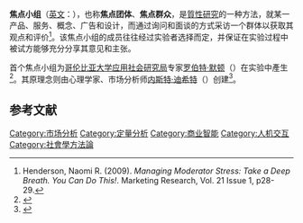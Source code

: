 '''焦点小组'''（[[英文|英文]]：{{lang|en|Focus group}}），也称'''焦点团体'''、'''焦点群众'''，是[[質性研究|質性研究]]的一种方法，就某一产品、服务、概念、广告和设计，而通过询问和面谈的方式采访一个群体以获取其观点和评价<ref>Henderson, Naomi R. (2009). ''Managing Moderator Stress: Take a Deep Breath. You Can Do This!''. Marketing Research, Vol. 21 Issue 1, p28-29.</ref>。该焦点小组的成员往往经过实验者选择而定，并保证在实验过程中被试方能够充分分享其意见和主张。

首个焦点小组为[[哥伦比亚大学|哥伦比亚大学]][[应用社会研究局|应用社会研究局]]专家[[罗伯特·默顿|罗伯特·默顿]]（{{lang|en|Robert K. Merton}}）在实验中產生<ref>{{cite news
|url=http://www.nytimes.com/2003/02/24/nyregion/robert-k-merton-versatile-sociologist-and-father-of-the-focus-group-dies-at-92.html
|title=Robert K. Merton, Versatile Sociologist and Father of the Focus Group, Dies at 92
|date=February 24, 2003
|author=Michael T. Kaufman
|work=The New York Times
|accessdate=2010-02-27
|archive-date=2018-01-18
|archive-url=https://web.archive.org/web/20180118000114/http://www.nytimes.com/2003/02/24/nyregion/robert-k-merton-versatile-sociologist-and-father-of-the-focus-group-dies-at-92.html
|dead-url=no
}}</ref>。其原理念则由心理学家、市场分析师[[内斯特·迪希特|内斯特·迪希特]]（{{lang|en|Ernest Dichter}}）创建<ref>{{cite news
|url=http://www.nytimes.com/1998/08/02/nyregion/the-view-from-peekskill-tending-the-flame-of-a-motivator.html?n=Top%2FNews%2FScience%2FTopics%2FResearch
|title=The View From/Peekskill; Tending the Flame of a Motivator
|date=August 2, 1998
|work=The New York Times
|author=Lynne Ames
|accessdate=2010-02-27
|archive-date=2020-09-08
|archive-url=https://web.archive.org/web/20200908050646/https://www.nytimes.com/1998/08/02/nyregion/the-view-from-peekskill-tending-the-flame-of-a-motivator.html?n=Top%2FNews%2FScience%2FTopics%2FResearch
|dead-url=no
}}</ref>。

==参考文献==
<div class="references-small">
<references></references>
</div>
[[Category:市场分析|Category:市场分析]]
[[Category:定量分析|Category:定量分析]]
[[Category:商业智能|Category:商业智能]]
[[Category:人机交互|Category:人机交互]]
[[Category:社會學方法論|Category:社會學方法論]]

{{科学小作品}}